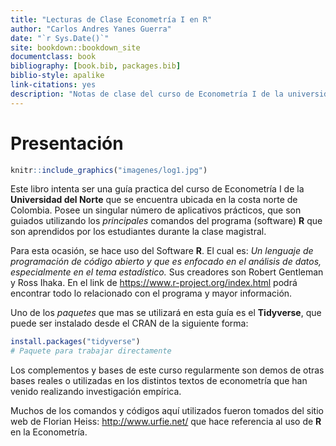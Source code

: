 ```yaml
--- 
title: "Lecturas de Clase Econometría I en R"
author: "Carlos Andres Yanes Guerra"
date: "`r Sys.Date()`"
site: bookdown::bookdown_site
documentclass: book
bibliography: [book.bib, packages.bib]
biblio-style: apalike
link-citations: yes
description: "Notas de clase del curso de Econometría I de la universidad del Norte con el Software de R"
---
```


# Presentación {-}

```r
knitr::include_graphics("imagenes/log1.jpg")
```

Este libro intenta ser una guía practica del curso de Econometría I de la **Universidad del Norte** que se encuentra ubicada en la costa norte de Colombia. Posee un singular número de aplicativos prácticos, que son guiados utilizando los *principales* comandos del programa (software) **R** que son aprendidos por los estudiantes durante la clase magistral.

Para esta ocasión, se hace uso del Software **R**. El cual es: *Un lenguaje de programación  de código abierto y que es enfocado en el análisis de datos, especialmente en el tema estadístico.* Sus creadores son Robert Gentleman y Ross Ihaka. En el link de <https://www.r-project.org/index.html> podrá encontrar todo lo relacionado con el programa y mayor información.

Uno de los *paquetes* que mas se utilizará en esta guía es el **Tidyverse**, que puede ser instalado desde el CRAN de la siguiente forma:

```r
install.packages("tidyverse")
# Paquete para trabajar directamente

```

Los complementos y bases de este curso regularmente son demos de otras bases reales o utilizadas en los distintos textos de econometría que han venido realizando investigación empírica.

Muchos de los comandos y códigos aquí utilizados fueron tomados del sitio web de Florian Heiss: <http://www.urfie.net/> que hace referencia al uso de **R** en la Econometría.

